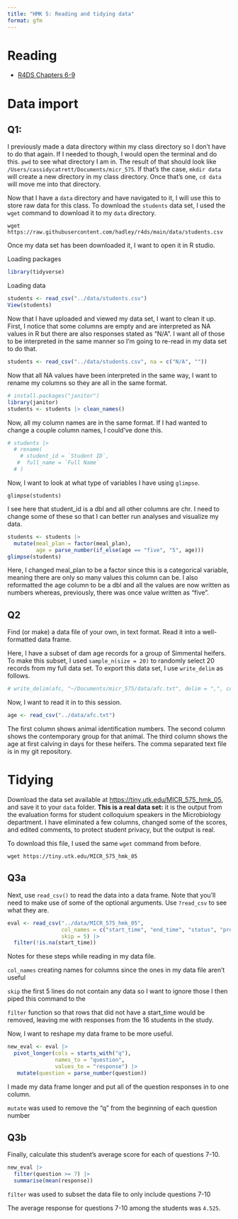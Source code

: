 ```yaml
---
title: "HMK 5: Reading and tidying data"
format: gfm
---
```


# Reading

-   [R4DS Chapters 6-9](https://r4ds.hadley.nz/data-import)

# Data import

## Q1:

I previously made a data directory within my class directory so I don't have to do that again. If I needed to though, I would open the terminal and do this. `pwd` to see what directory I am in. The result of that should look like `/Users/cassidycatrett/Documents/micr_575`. If that's the case, `mkdir data` will create a new directory in my class directory. Once that's one, `cd data` will move me into that directory.

Now that I have a `data` directory and have navigated to it, I will use this to store raw data for this class. To download the `students` data set, I used the `wget` command to download it to my `data` directory.

`wget https://raw.githubusercontent.com/hadley/r4ds/main/data/students.csv`

Once my data set has been downloaded it, I want to open it in R studio.

Loading packages

```r
library(tidyverse)
```

Loading data

```r
students <- read_csv("../data/students.csv")
View(students)
```

Now that I have uploaded and viewed my data set, I want to clean it up. First, I notice that some columns are empty and are interpreted as NA values in R but there are also responses stated as "N/A". I want all of those to be interpreted in the same manner so I'm going to re-read in my data set to do that.

```r
students <- read_csv("../data/students.csv", na = c("N/A", ""))
```

Now that all NA values have been interpreted in the same way, I want to rename my columns so they are all in the same format.

```r
# install.packages("janitor")
library(janitor)
students <- students |> clean_names()
```

Now, all my column names are in the same format. If I had wanted to change a couple column names, I could've done this.

```r
# students |> 
  # rename(
    # student_id = `Student ID`,
   #  full_name = `Full Name`
  # )
```

Now, I want to look at what type of variables I have using `glimpse`.

`glimpse(students)`

I see here that student_id is a dbl and all other columns are chr. I need to change some of these so that I can better run analyses and visualize my data.

```r
students <- students |> 
  mutate(meal_plan = factor(meal_plan), 
         age = parse_number(if_else(age == "five", "5", age)))
glimpse(students)
```

Here, I changed meal_plan to be a factor since this is a categorical variable, meaning there are only so many values this column can be. I also reformatted the age column to be a dbl and all the values are now written as numbers whereas, previously, there was once value written as "five".

## Q2

Find (or make) a data file of your own, in text format. Read it into a well-formatted data frame.

Here, I have a subset of dam age records for a group of Simmental heifers. To make this subset, I used `sample_n(size = 20)` to randomly select 20 records from my full data set. To export this data set, I use `write_delim` as follows.

```r
# write_delim(afc, "~/Documents/micr_575/data/afc.txt", delim = ",", col_names = TRUE)
```

Now, I want to read it in to this session.

```r
age <- read_csv("../data/afc.txt")
```

The first column shows animal identification numbers. The second column shows the contemporary group for that animal. The third column shows the age at first calving in days for these heifers. The comma separated text file is in my git repository.

# Tidying

Download the data set available at <https://tiny.utk.edu/MICR_575_hmk_05>, and save it to your `data` folder. **This is a real data set:** it is the output from the evaluation forms for student colloquium speakers in the Microbiology department. I have eliminated a few columns, changed some of the scores, and edited comments, to protect student privacy, but the output is real.

To download this file, I used the same `wget` command from before.

`wget https://tiny.utk.edu/MICR_575_hmk_05`

## Q3a

Next, use `read_csv()` to read the data into a data frame. Note that you'll need to make use of some of the optional arguments. Use `?read_csv` to see what they are.

```r
eval <- read_csv("../data/MICR_575_hmk_05",
                 col_names = c("start_time", "end_time", "status", "progress", "duration", "finished", "recorded_date", "response_id", "last_name", "first_name", "email", "external_reference", "latitude", "longitude", "distribution_channel", "language", "q4", "q5", "q6", "q7", "q8", "q9", "q10", "q11", "comments"),
                 skip = 5) |> 
  filter(!is.na(start_time))
```

Notes for these steps while reading in my data file.

`col_names` creating names for columns since the ones in my data file aren't useful

`skip` the first 5 lines do not contain any data so I want to ignore those I then piped this command to the

`filter` function so that rows that did not have a start_time would be removed, leaving me with responses from the 16 students in the study.

Now, I want to reshape my data frame to be more useful.

```r
new_eval <- eval |> 
  pivot_longer(cols = starts_with("q"), 
               names_to = "question", 
               values_to = "response") |> 
   mutate(question = parse_number(question))
```

I made my data frame longer and put all of the question responses in to one column.

`mutate` was used to remove the "q" from the beginning of each question number

## Q3b

Finally, calculate this student's average score for each of questions 7-10.

```r
new_eval |> 
  filter(question >= 7) |>
  summarise(mean(response))
```

`filter` was used to subset the data file to only include questions 7-10

The average response for questions 7-10 among the students was `4.525`.
